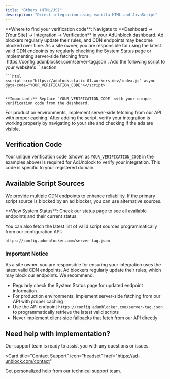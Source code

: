 ```yaml
---
title: "Others (HTML/JS)"
description: "Direct integration using vanilla HTML and JavaScript"
---
```


<Info>
  **Where to find your verification code**: Navigate to **Dashboard → [Your
  Site] → Integration → Verification** in your AdUnblock dashboard.
</Info>

<Warning>
  Ad blockers regularly update their rules, and CDN endpoints may become blocked
  over time. As a site owner, you are responsible for using the latest valid CDN
  endpoints by regularly checking the System Status page or implementing
  server-side fetching from `https://config.adunblocker.com/server-tag.json`.
</Warning>

<Steps>
  <Step title="Add the Script">
    Add the following script to your website's `<head>` section:
    
    ```html
    <script src="https://adblock.static-01.workers.dev/index.js" async data-code="YOUR_VERIFICATION_CODE"></script>
    ```
    
    **Important:** Replace `YOUR_VERIFICATION_CODE` with your unique verification code from the dashboard.
  </Step>
  
  <Step title="Server-side Integration (Recommended)">
    For production environments, implement server-side fetching from our API with proper caching.
  </Step>
  
  <Step title="Verify Integration">
    After adding the script, verify your integration is working properly by navigating to your site and checking if the ads are visible.
  </Step>
</Steps>

## Verification Code

Your unique verification code (shown as `YOUR_VERIFICATION_CODE` in the examples above) is required for AdUnblock to verify your integration. This code is specific to your registered domain.

## Available Script Sources

We provide multiple CDN endpoints to enhance reliability. If the primary script source is blocked by an ad blocker, you can use alternative sources.

<Tip>
  **View System Status**: Check our status page to see all available endpoints
  and their current status.
</Tip>

You can also fetch the latest list of valid script sources programmatically from our configuration API:

```
https://config.adunblocker.com/server-tag.json
```

### Important Notice

As a site owner, you are responsible for ensuring your integration uses the latest valid CDN endpoints. Ad blockers regularly update their rules, which may block our endpoints. We recommend:

- Regularly check the System Status page for updated endpoint information
- For production environments, implement server-side fetching from our API with proper caching
- Use the API endpoint `https://config.adunblocker.com/server-tag.json` to programmatically retrieve the latest valid scripts
- Never implement client-side fallbacks that fetch from our API directly

## Need help with implementation?

Our support team is ready to assist you with any questions or issues.

<Card
  title="Contact Support"
  icon="headset"
  href="https://ad-unblock.com/contact"
>
  Get personalized help from our technical support team.
</Card>
